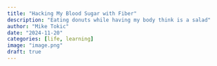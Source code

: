 ```yaml
---
title: "Hacking My Blood Sugar with Fiber"
description: "Eating donuts while having my body think is a salad"
author: "Mike Tokic"
date: "2024-11-20"
categories: [life, learning]
image: "image.png"
draft: true
---
```


